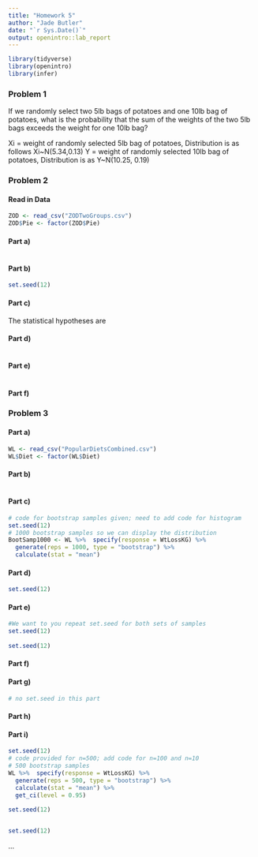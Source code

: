 ```yaml
---
title: "Homework 5"
author: "Jade Butler"
date: "`r Sys.Date()`"
output: openintro::lab_report
---
```


```r
library(tidyverse)
library(openintro)
library(infer)
```

### Problem 1

If we randomly select two 5lb bags of potatoes and one 10lb bag of potatoes, what is the probability that the sum of the weights of the two 5lb bags exceeds the weight for one 10lb bag?

Xi = weight of randomly selected 5lb bag of potatoes, Distribution is as follows Xi~N(5.34,0.13)
Y = weight of randomly selected 10lb bag of potatoes, Distribution is as Y~N(10.25, 0.19)


### Problem 2
#### Read in Data
```r
ZOD <- read_csv("ZODTwoGroups.csv")
ZOD$Pie <- factor(ZOD$Pie)
```

#### Part a)
```r

```


#### Part b)
```r
set.seed(12)


```

#### Part c)
The statistical hypotheses are

#### Part d)
```r

```

#### Part e)
```r

```


#### Part f)


### Problem 3
#### Part a)
```r
WL <- read_csv("PopularDietsCombined.csv")
WL$Diet <- factor(WL$Diet)

```

#### Part b)
```r

```


#### Part c)
```r
# code for bootstrap samples given; need to add code for histogram
set.seed(12)
# 1000 bootstrap samples so we can display the distribution
BootSamp1000 <- WL %>%  specify(response = WtLossKG) %>% 
  generate(reps = 1000, type = "bootstrap") %>% 
  calculate(stat = "mean")
```


#### Part d)
```r
set.seed(12)

```


#### Part e)
```r
#We want to you repeat set.seed for both sets of samples
set.seed(12)
 
set.seed(12)

```


#### Part f)


#### Part g)
```r
# no set.seed in this part

```

#### Part h)

#### Part i)
```r
set.seed(12)
# code provided for n=500; add code for n=100 and n=10
# 500 bootstrap samples
WL %>%  specify(response = WtLossKG) %>% 
  generate(reps = 500, type = "bootstrap") %>% 
  calculate(stat = "mean") %>%
  get_ci(level = 0.95)
  
set.seed(12) 


set.seed(12)  

```


...

